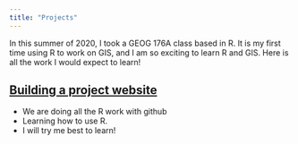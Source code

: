 ```yaml
---
title: "Projects"
---
```


In this summer of 2020, I took a GEOG 176A class based in R. It is my first time using R to work on GIS, and I am so exciting to learn R and GIS. Here is all the work I would expect to learn! 

## [Building a project website](https://ousdon.github.io/geog176a-summer-2020-lab1/index.html)

- We are doing all the R work with github 
- Learning how to use R.
- I will try me best to learn!
